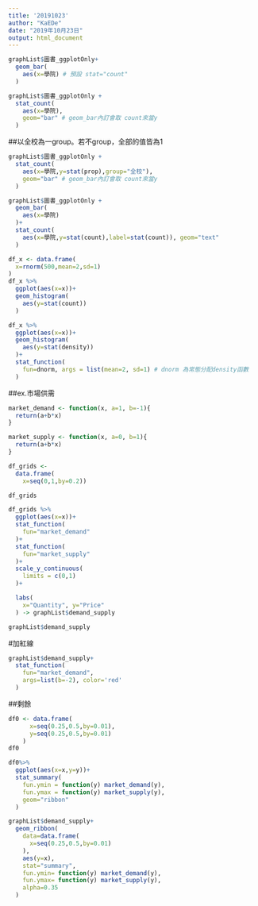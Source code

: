 ```yaml
---
title: '20191023'
author: "KaEDe"
date: "2019年10月23日"
output: html_document
---
```


```r
graphList$圖書_ggplotOnly+
  geom_bar(
    aes(x=學院) # 預設 stat="count"
  )
```


```r
graphList$圖書_ggplotOnly +
  stat_count(
    aes(x=學院), 
    geom="bar" # geom_bar內訂會取 count來當y
  )
```


##以全校為一group。若不group，全部的值皆為1
```r
graphList$圖書_ggplotOnly +
  stat_count(
    aes(x=學院,y=stat(prop),group="全校"), 
    geom="bar" # geom_bar內訂會取 count來當y
  )
```

```r
graphList$圖書_ggplotOnly +
  geom_bar(
    aes(x=學院)
  )+
  stat_count(
    aes(x=學院,y=stat(count),label=stat(count)), geom="text"
  )
```



```r
df_x <- data.frame(
  x=rnorm(500,mean=2,sd=1)
)
df_x %>%
  ggplot(aes(x=x))+
  geom_histogram(
    aes(y=stat(count))
  )
```

```r

df_x %>%
  ggplot(aes(x=x))+
  geom_histogram(
    aes(y=stat(density))
  )+
  stat_function(
    fun=dnorm, args = list(mean=2, sd=1) # dnorm 為常態分配density函數
  )
```

##ex.市場供需


```r
market_demand <- function(x, a=1, b=-1){
  return(a+b*x)
}

market_supply <- function(x, a=0, b=1){
  return(a+b*x)
}
```


```r

df_grids <- 
  data.frame(
    x=seq(0,1,by=0.2))

df_grids
```

```r
df_grids %>%
  ggplot(aes(x=x))+
  stat_function(
    fun="market_demand"
  )+
  stat_function(
    fun="market_supply"
  )+
  scale_y_continuous(
    limits = c(0,1)
  )+

  labs(
    x="Quantity", y="Price"
  ) -> graphList$demand_supply

graphList$demand_supply
```

#加紅線
```r
graphList$demand_supply+
  stat_function(
    fun="market_demand",
    args=list(b=-2), color='red'
  )
```

##剩餘

```r
df0 <- data.frame(
      x=seq(0.25,0.5,by=0.01),
      y=seq(0.25,0.5,by=0.01)
    )
df0
```
```r
df0%>%
  ggplot(aes(x=x,y=y))+
  stat_summary(
    fun.ymin = function(y) market_demand(y),
    fun.ymax = function(y) market_supply(y),
    geom="ribbon"
  )
```

```r
graphList$demand_supply+
  geom_ribbon(
    data=data.frame(
      x=seq(0.25,0.5,by=0.01)
    ),
    aes(y=x),
    stat="summary", 
    fun.ymin= function(y) market_demand(y),
    fun.ymax= function(y) market_supply(y),
    alpha=0.35
  )
```























